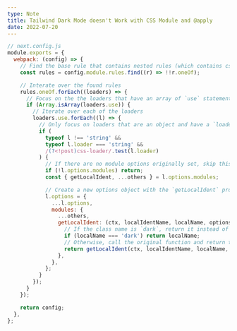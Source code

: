 ```yaml
---
type: Note
title: Tailwind Dark Mode doesn't Work with CSS Module and @apply
date: 2022-07-20
---
```


```javascript
// next.config.js
module.exports = {
  webpack: (config) => {
    // Find the base rule that contains nested rules (which contains css-loader)
    const rules = config.module.rules.find((r) => !!r.oneOf);

    // Interate over the found rules
    rules.oneOf.forEach((loaders) => {
      // Focus on the the loaders that have an array of `use` statements
      if (Array.isArray(loaders.use)) {
        // Iterate over each of the loaders
        loaders.use.forEach((l) => {
          // Only focus on loaders that are an object and have a `loader` property set to `css-loader`
          if (
            typeof l !== 'string' &&
            typeof l.loader === 'string' &&
            /(?<!post)css-loader/.test(l.loader)
          ) {
            // If there are no module options originally set, skip this loader
            if (!l.options.modules) return;
            const { getLocalIdent, ...others } = l.options.modules;

            // Create a new options object with the `getLocalIdent` property set to a function
            l.options = {
              ...l.options,
              modules: {
                ...others,
                getLocalIdent: (ctx, localIdentName, localName, options) => {
                  // If the class name is `dark`, return it instead of hashing it
                  if (localName === 'dark') return localName;
                  // Otherwise, call the original function and return the value
                  return getLocalIdent(ctx, localIdentName, localName, options);
                },
              },
            };
          }
        });
      }
    });

    return config;
  },
};
```
